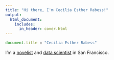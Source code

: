 ```yaml
---
title: "Hi there, I'm Cecilia Esther Rabess!"
output:
  html_document:
    includes:
      in_header: cover.html
---
```


```js
document.title = "Cecilia Esther Rabess"
```

I'm a [novelist](everythings_fine.html) and
[data scientist](first_observations.html) in San Francisco.
